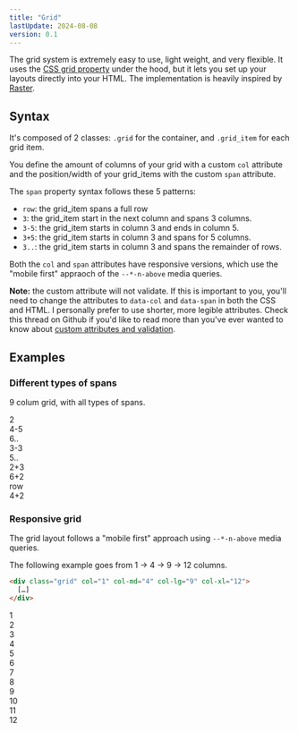 ```yaml
---
title: "Grid"
lastUpdate: 2024-08-08
version: 0.1
---
```


The grid system is extremely easy to use, light weight, and very flexible. It uses the [CSS grid property](https://developer.mozilla.org/en-US/docs/Web/CSS/grid) under the hood, but it lets you set up your layouts directly into your HTML. The implementation is heavily inspired by [Raster](https://github.com/rsms/raster).

## Syntax

It's composed of 2 classes: `.grid` for the container, and `.grid_item` for each grid item.

You define the amount of columns of your grid with a custom `col` attribute and the position/width of your grid_items with the custom `span` attribute.

The `span` property syntax follows these 5 patterns:

- `row`: the grid_item spans a full row
- `3`: the grid_item start in the next column and spans 3 columns.
- `3-5`: the grid_item starts in column 3 and ends in column 5.
- `3+5`: the grid_item starts in column 3 and spans for 5 columns.
- `3..`: the grid_item starts in column 3 and spans the remainder of rows.

Both the `col` and `span` attributes have responsive versions, which use the "mobile first" appraoch of the `--*-n-above` media queries.

**Note:** the custom attribute will not validate. If this is important to you, you'll need to change the attributes to `data-col` and `data-span` in both the CSS and HTML. I personally prefer to use shorter, more legible attributes. Check this thread on Github if you'd like to read more than you've ever wanted to know about [custom attributes and validation](https://github.com/whatwg/html/issues/2271).

## Examples

### Different types of spans

9 colum grid, with all types of spans.

<div class="grid docs_grid" col="9">
  <div class="grid_item" span="2">2</div>
  <div class="grid_item" span="4-5">4-5</div>
  <div class="grid_item" span="6..">6..</div>
  <div class="grid_item" span="3-3">3-3</div>
  <div class="grid_item" span="5..">5..</div>
  <div class="grid_item" span="2+3">2+3</div>
  <div class="grid_item" span="6+2">6+2</div>
  <div class="grid_item" span="row">row</div>
  <div class="grid_item" span="4+2">4+2</div>
</div>

### Responsive grid

The grid layout follows a "mobile first" approach using `--*-n-above` media queries.

The following example goes from  1 → 4 → 9 → 12 columns.

```html
<div class="grid" col="1" col-md="4" col-lg="9" col-xl="12">
  […]
</div>
```

<div class="grid docs_grid" col="1" col-md="4" col-lg="9" col-xl="12">
  <div class="grid_item">1</div>
  <div class="grid_item">2</div>
  <div class="grid_item">3</div>
  <div class="grid_item">4</div>
  <div class="grid_item">5</div>
  <div class="grid_item">6</div>
  <div class="grid_item">7</div>
  <div class="grid_item">8</div>
  <div class="grid_item">9</div>
  <div class="grid_item">10</div>
  <div class="grid_item">11</div>
  <div class="grid_item">12</div>
</div>

